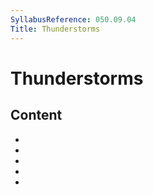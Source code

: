 ```yaml
---
SyllabusReference: 050.09.04
Title: Thunderstorms
---
```


# Thunderstorms

## Content

- <Link href="050.09.04.01" />
- <Link href="050.09.04.02" />
- <Link href="050.09.04.03" />
- <Link href="050.09.04.04" />
- <Link href="050.09.04.05" />
